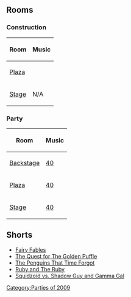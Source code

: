 

==Rooms==
===Construction===
<center>
{|class="wikitable" border="1"
!Room!!Music
|-
|[[Media:StPatricksDayParty2009-Plaza.swf|Plaza]]||
|-
|[[Media:StPatricksDayParty2009-Stage.swf|Stage]]||N/A
|}
</center>

===Party===
<center>
{|class="wikitable" border="1"
!Room!!Music
|-
|[[Media:RoomsParty-PenguinPlayAwards2009.swf|Backstage]]||[[Media:Music40.swf|40]]
|-
|[[Media:RoomsPlaza-PenguinPlayAwards2009.swf|Plaza]]||[[Media:Music40.swf|40]]
|-
|[[Media:RoomsStage-PenguinPlayAwards2009.swf|Stage]]||[[Media:Music40.swf|40]]
|}
</center>

==Shorts==
*[[Media:ContentShortsfairyFables.swf|Fairy Fables]]
*[[Media:ContentShortsgoldenPuffle.swf|The Quest for The Golden Puffle]]
*[[Media:ContentShortspenguinsTime.swf|The Penguins That Time Forgot]]
*[[Media:ContentShortsRuby.swf|Ruby and The Ruby]]
*[[Media:ContentShortssquidzoid.swf|Squidzoid vs. Shadow Guy and Gamma Gal]]
{{Parties}}

[[Category:Parties of 2009]]